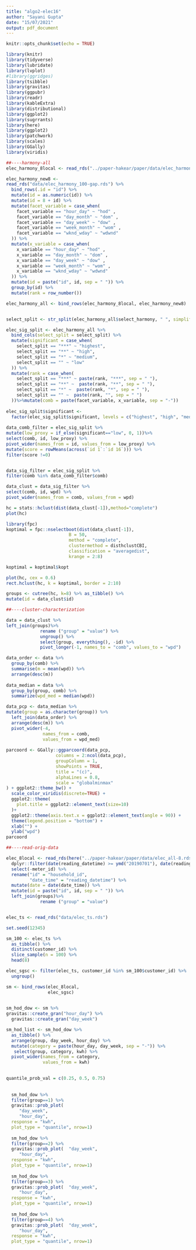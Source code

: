 ```yaml
---
title: "algo2-elec16"
author: "Sayani Gupta"
date: "15/07/2021"
output: pdf_document
---
```


```r
knitr::opts_chunk$set(echo = TRUE)
```

```r
library(knitr)
library(tidyverse)
library(lubridate)
library(lvplot)
#library(ggridges)
library(tsibble)
library(gravitas)
library(ggpubr)
library(readr)
library(kableExtra)
library(distributional)
library(ggplot2)
library(sugrrants)
library(here)
library(ggplot2)
library(patchwork)
library(scales)
library(GGally)
library(viridis)
```


```r

##----harmony-all
elec_harmony_8local <- read_rds("../paper-hakear/paper/data/elec_harmony_all.rds")

elec_harmony_new8 <- 
read_rds("data/elec_harmony_100-gap.rds") %>% 
  bind_rows(.id = "id") %>% 
  mutate(id = as.numeric(id)) %>% 
  mutate(id = 8 + id) %>% 
  mutate(facet_variable = case_when(
    facet_variable == "hour_day" ~ "hod" ,
    facet_variable == "day_month" ~ "dom" ,
    facet_variable == "day_week" ~ "dow" ,
    facet_variable == "week_month" ~ "wom" ,
    facet_variable == "wknd_wday" ~ "wdwnd"
  )) %>% 
  mutate(x_variable = case_when(
    x_variable == "hour_day" ~ "hod" ,
    x_variable == "day_month" ~ "dom" ,
    x_variable == "day_week" ~ "dow" ,
    x_variable == "week_month" ~ "wom" ,
    x_variable == "wknd_wday" ~ "wdwnd"
  )) %>% 
  mutate(id = paste("id", id, sep = " ")) %>% 
  group_by(id) %>% 
  mutate(rank = row_number())

elec_harmony_all <- bind_rows(elec_harmony_8local, elec_harmony_new8)


select_split <- str_split(elec_harmony_all$select_harmony, " ", simplify = TRUE)[,2]

elec_sig_split <- elec_harmony_all %>% 
  bind_cols(select_split = select_split) %>% 
  mutate(significant = case_when(
    select_split == "***" ~ "highest",
    select_split == "**" ~ "high",
    select_split == "*" ~ "medium",
    select_split == "" ~ "low"
  )) %>% 
  mutate(rank = case_when(
    select_split == "***" ~ paste(rank, "***", sep = " "),
    select_split == "**" ~  paste(rank, "**", sep = " "),
    select_split == "*" ~  paste(rank, "*", sep = " "),
    select_split == "" ~  paste(rank, "", sep = " ")
  ))%>%mutate(comb = paste(facet_variable, x_variable, sep = "-")) 
  
elec_sig_split$significant <- 
  factor(elec_sig_split$significant, levels = c("highest", "high", "medium", "low")) 
  
data_comb_filter = elec_sig_split %>% 
mutate(low_proxy = if_else(significant=="low", 0, 1))%>% 
select(comb, id, low_proxy) %>% 
pivot_wider(names_from = id, values_from = low_proxy) %>% 
mutate(score = rowMeans(across(`id 1`:`id 16`))) %>% 
filter(score !=0)


data_sig_filter = elec_sig_split %>% 
filter(comb %in% data_comb_filter$comb)

data_clust = data_sig_filter %>% 
select(comb, id, wpd) %>% 
pivot_wider(names_from = comb, values_from = wpd) 

hc = stats::hclust(dist(data_clust[-1]),method="complete")
plot(hc)

library(fpc)
koptimal = fpc::nselectboot(dist(data_clust[-1]),
                        B = 50,
                        method = "complete",
                        clustermethod = disthclustCBI, 
                        classification = "averagedist",
                        krange = 2:8)

koptimal = koptimal$kopt

plot(hc, cex = 0.6)
rect.hclust(hc, k = koptimal, border = 2:10)

groups <- cutree(hc, k=8) %>% as_tibble() %>% 
mutate(id = data_clust$id)

##----cluster-characterization

data = data_clust %>% 
left_join(groups)%>% 
             rename ("group" = "value") %>% 
             ungroup() %>% 
             select(group, everything(), -id) %>% 
             pivot_longer(-1, names_to = "comb", values_to = "wpd")

data_order <- data %>% 
  group_by(comb) %>% 
  summarise(m = mean(wpd)) %>% 
  arrange(desc(m))
  
data_median = data %>% 
  group_by(group, comb) %>% 
  summarize(wpd_med = median(wpd))

data_pcp <- data_median %>% 
mutate(group = as.character(group)) %>% 
  left_join(data_order) %>% 
  arrange(desc(m)) %>% 
  pivot_wider(-4, 
              names_from = comb, 
              values_from = wpd_med) 
             
parcoord <- GGally::ggparcoord(data_pcp,
                   columns = 2:ncol(data_pcp),
                   groupColumn = 1,
                   showPoints = TRUE, 
                   title = "(c)",
                   alphaLines = 0.8,
                   scale = "globalminmax"
) + ggplot2::theme_bw() +
  scale_color_viridis(discrete=TRUE) + 
  ggplot2::theme(
    plot.title = ggplot2::element_text(size=10)
  )+
  ggplot2::theme(axis.text.x = ggplot2::element_text(angle = 90)) +
  theme(legend.position = "bottom") +
  xlab("") +
  ylab("wpd")
parcoord

##----read-orig-data

elec_8local <- read_rds(here("../paper-hakear/paper/data/elec_all-8.rds")) %>% 
  dplyr::filter(date(reading_datetime) >= ymd("20190701"), date(reading_datetime) < ymd("20191231"), meter_id==1) %>% 
  select(-meter_id) %>% 
  rename("id" = "household_id",
         "date_time" = "reading_datetime") %>% 
  mutate(date = date(date_time)) %>% 
  mutate(id = paste("id", id, sep = " ")) %>% 
  left_join(groups)%>% 
             rename ("group" = "value")


elec_ts <- read_rds("data/elec_ts.rds")

set.seed(12345)

sm_100 <- elec_ts %>%
  as_tibble() %>% 
  distinct(customer_id) %>%
  slice_sample(n = 100) %>% 
  head(8)

elec_sgsc <- filter(elec_ts, customer_id %in% sm_100$customer_id) %>% 
  ungroup()

sm <- bind_rows(elec_8local,
                elec_sgsc)

             
sm_hod_dow <- sm %>% 
gravitas::create_gran("hour_day") %>% 
  gravitas::create_gran("day_week") 

sm_hod_list <- sm_hod_dow %>% 
  as_tibble() %>% 
  arrange(group, day_week, hour_day) %>% 
  mutate(category = paste(hour_day, day_week, sep = "-")) %>% 
   select(group, category, kwh) %>% 
  pivot_wider(names_from = category,
              values_from = kwh)
 

quantile_prob_val = c(0.25, 0.5, 0.75)
  
  
  sm_hod_dow %>% 
  filter(group==1) %>% 
  gravitas::prob_plot(
     "day_week",
     "hour_day",
  response = "kwh",
  plot_type = "quantile", nrow=1) 
  
  sm_hod_dow %>% 
  filter(group==2) %>% 
  gravitas::prob_plot(  "day_week",
     "hour_day",
  response = "kwh",
  plot_type = "quantile", nrow=1) 
  
  sm_hod_dow %>% 
  filter(group==3) %>% 
  gravitas::prob_plot(  "day_week",
     "hour_day",
  response = "kwh",
  plot_type = "quantile", nrow=1) 
  
  sm_hod_dow %>% 
  filter(group==4) %>% 
  gravitas::prob_plot(  "day_week",
     "hour_day",
  response = "kwh",
  plot_type = "quantile", nrow=1) 
```
<!-- ncol_sm <- seq_len(ncol(sm_hod_list))[-ncol(sm_hod_list)] -->
<!-- nrow_sm <- seq_len(nrow(sm_hod_list)) -->

<!-- sm_hod_quantiles <- map(nrow_sm, function(x){ -->
<!--   map(ncol_sm, function(y){ -->
<!--    cell <- sm_hod_list[-1] %>%  -->
<!--    magrittr::extract(x, y) %>% unlist() -->
<!--    quantile(cell, prob = quantile_prob_val) -->
<!-- })  %>% bind_rows(.id = "categories_serial_id") -->
<!-- }) %>% bind_rows(.id = "group_id") -->

<!-- sm_hod_quantiles_cat <- map(nrow_sm, function(x){ -->
<!--   map(ncol_sm, function(y){ -->
<!--    cell <- sm_hod_list%>%  -->
<!--      dplyr::filter(group == x) %>%  -->
<!--      select(-c(1)) %>%  -->
<!--      magrittr::extract(y) %>%  -->
<!--      unlist() -->
<!--    quantile(cell, prob = quantile_prob_val) -->
<!-- })  %>% bind_rows(.id = "categories_serial_id") -->
<!-- }) %>% bind_rows(.id = "group_id") %>%  -->
<!--   mutate(group_id = as.integer(group_id), -->
<!--          categories_serial_id = as.integer(categories_serial_id)) -->

<!-- categories_ref_cat <- names(sm_hod_list)[-c(1)] %>% as_tibble() %>%  -->
<!--   mutate(categories_serial_id = as.character(row_number())) -->


<!-- data_heatmap <- sm_hod_quantiles %>%  -->
<!--   pivot_longer(-c(1, 2), names_to = "quantile_prob", values_to = "quantile_val") %>%  -->
<!--   left_join(categories_ref_cat) %>%  -->
<!--   rename("category" = "value") %>%  -->
<!--   select(-categories_serial_id) -->


<!-- data_heatmap %>%  -->
<!--   pivot_wider( names_from = quantile_prob,  -->
<!--                values_from = quantile_val) %>%  -->
<!--   ggplot(aes(x = category)) +  geom_ribbon(aes(ymin = `25%`,  -->
<!--                   ymax = `75%`), fill = "lightblue") + -->
<!--   geom_line(aes(y = `50%`)) + -->
<!--   facet_wrap(~group_id, ncol = 1, scales = "free_y", labeller = "label_both") + -->
<!--   theme_bw() + -->
<!--     theme(strip.text = element_text(size = 10, margin = margin(b = 0, t = 0))) -->




